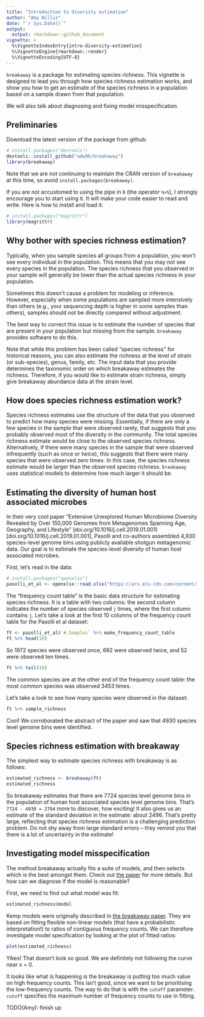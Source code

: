 ```yaml
---
title: "Introduction to diversity estimation"
author: "Amy Willis"
date: "`r Sys.Date()`"
output: 
  output: rmarkdown::github_document
vignette: >
  %\VignetteIndexEntry{intro-diversity-estimation}
  %\VignetteEngine{rmarkdown::render}
  %\VignetteEncoding{UTF-8}
---
```


`breakaway` is a package for estimating species richness. This vignette is designed to lead you through how species richness estimation works, and show you how to get an estimate of the species richness in a population based on a sample drawn from that population.

We will also talk about diagnosing and fixing model misspecification. 

## Preliminaries

Download the latest version of the package from github.

```r
# install.packages("devtools")
devtools::install_github("adw96/breakaway")
library(breakaway)
```

Note that we are not continuing to maintain the CRAN version of `breakaway` at this time, so avoid `install.packages(breakaway)`.

If you are not accustomed to using the pipe in `R` (the operator `%>%`), I strongly encourage you to start using it. It will make your code easier to read and write. Here is how to install and load it:

```r
# install.packages("magrittr")
library(magrittr)
```

## Why bother with species richness estimation?

Typically, when you sample species all groups from a population, you won't see every individual in the population. This means that you may not see every species in the population. The species richness that you observed in your sample will generally be lower than the actual species richness in your population.

Sometimes this doesn't cause a problem for modeling or inference. However, especially when some populations are sampled more intensively than others (e.g., your sequencing depth is higher in some samples than others), samples should not be directly compared without adjustment. 

The best way to correct this issue is to estimate the number of species that are present in your population but missing from the sample. `breakaway` provides software to do this.

Note that while this problem has been called "species richness" for historical reasons, you can also estimate the richness at the level of strain (or sub-species), genus, family, etc. The input data that you provide determines the taxonomic order on which breakaway estimates the richness. Therefore, if you would like to estimate strain richness, simply give breakaway abundance data at the strain level.

## How does species richness estimation work?

Species richness estimates use the structure of the data that you observed to predict how many species were missing. Essentially, if there are only a few species in the sample that were observed rarely, that suggests that you probably observed most of the diversity in the community. The total species richness estimate would be close to the observed species richness. Alternatively, if there were many species in the sample that were observed infrequently (such as once or twice), this suggests that there were many species that were observed zero times. In this case, the species richness estimate would be larger than the observed species richness. `breakaway` uses statistical models to determine how much larger it should be.

## Estimating the diversity of human host associated microbes

In their very cool paper "Extensive Unexplored Human Microbiome Diversity Revealed by Over 150,000 Genomes from Metagenomes Spanning Age, Geography, and Lifestyle" (doi.org/10.1016/j.cell.2019.01.001)[doi.org/10.1016/j.cell.2019.01.001], Pasolli and co-authors assembled 4,930 species-level genome bins using publicly available shotgun metagenomic data. Our goal is to estimate the species-level diversity of human host associated microbes.

First, let's read in the data:

```r
# install.packages("openxlsx")
pasolli_et_al <- openxlsx::read.xlsx("https://ars.els-cdn.com/content/image/1-s2.0-S0092867419300017-mmc4.xlsx", sheet = 2)
```

The "frequency count table" is the basic data structure for estimating species richness. It is a table with two columns: the second column indicates the number of species observed `j` times, where the first column contains `j`. Let's take a look at the first 10 columns of the frequency count table for the Pasolli et al dataset:

```r
ft <- pasolli_et_al$`#.Samples` %>% make_frequency_count_table
ft %>% head(10)
```

So 1972 species were observed once, 692 were observed twice, and 52 were observed ten times. 

```r
ft %>% tail(10)
```

The common species are at the other end of the frequency count table: the most common species was observed 3453 times. 

Let's take a look to see how many species were observed in the dataset:

```r
ft %>% sample_richness
```

Cool! We corroborated the abstract of the paper and saw that 4930 species level genome bins were identified.

## Species richness estimation with breakaway

The simplest way to estimate species richness with breakaway is as follows:

```r
estimated_richness <- breakaway(ft)
estimated_richness
```

So breakaway estimates that there are 7724 species level genome bins in the population of human host associated species level genome bins. That's `7724 - 4930 = 2794` more to discover, how exciting! It also gives us an estimate of the standard deviation in the estimate: about 2496. That's pretty large, reflecting that species richness estimation is a challenging prediction problem. Do not shy away from large standard errors -- they remind you that there is a lot of uncertainty in the estimate!

## Investigating model misspecification

The method breakaway actually fits a suite of models, and then selects which is the best amongst them. Check out [the paper](https://onlinelibrary.wiley.com/doi/full/10.1111/biom.12332) for more details. But how can we diagnose if the model is reasonable?

First, we need to find out what model was fit:

```r
estimated_richness$model
```

Kemp models were originally described in [the breakaway paper](https://onlinelibrary.wiley.com/doi/full/10.1111/biom.12332). They are based on fitting flexible non-linear models (that have a probabilistic interpretation!) to ratios of contiguous frequency counts. We can therefore investigate model specification by looking at the plot of fitted ratios:

```r
plot(estimated_richness)
```

Yikes! That doesn't look so good. We are definitely not following the curve near x = 0. 

It looks like what is happening is the breakaway is putting too much value on high frequency counts. This isn't good, since we want to be prioritising the low-frequency counts. The way to do that is with the `cutoff` parameter. `cutoff` specifies the maximum number of frequency counts to use in fitting. 

TODO(Amy): finish up

<!-- ```{r} -->
<!-- breakaway(ft, cutoff = 15 ) %$% model -->
<!-- ``` -->

<!-- ```{r} -->
<!-- ft[1:18, ] %>% breakaway %>% summary -->
<!-- ``` -->